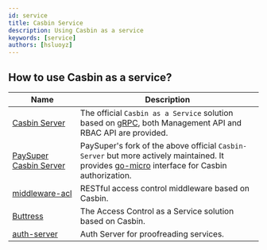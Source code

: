 ```yaml
---
id: service
title: Casbin Service
description: Using Casbin as a service
keywords: [service]
authors: [hsluoyz]
---
```


## How to use Casbin as a service?

| Name                                                                | Description                                                                                                                                                         |
|---------------------------------------------------------------------|---------------------------------------------------------------------------------------------------------------------------------------------------------------------|
| [Casbin Server](https://github.com/casbin/casbin-server)            | The official ``Casbin as a Service`` solution based on [gRPC](https://grpc.io/), both Management API and RBAC API are provided.                                     |
| [PaySuper Casbin Server](https://github.com/paysuper/casbin-server) | PaySuper's fork of the above official ``Casbin-Server`` but more actively maintained. It provides [go-micro](https://micro.mu/) interface for Casbin authorization. |
| [middleware-acl](https://github.com/luk4z7/middleware-acl)          | RESTful access control middleware based on Casbin.                                                                                                                  |
| [Buttress](https://github.com/merajsahebdar/buttress-server)        | The Access Control as a Service solution based on Casbin.                                                                                                           |
| [auth-server](https://github.com/ZettaAI/auth-server)               | Auth Server for proofreading services.                                                                                                                              |
